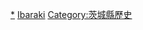 {{Template:Category:日本都道府縣的行政區劃 (廢除)|茨城縣}}

[[Category:茨城縣的市町村|*]]
[[Category:日本已廢除的市町村|Ibaraki]]
[[Category:茨城縣歷史|Category:茨城縣歷史]]